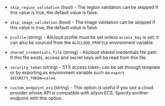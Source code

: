 <!-- Code generated from the comments of the AlicloudAccessConfig struct in builder/ecs/access_config.go; DO NOT EDIT MANUALLY -->

- `skip_region_validation` (bool) - The region validation can be skipped if this value is true, the default
  value is false.

- `skip_image_validation` (bool) - The image validation can be skipped if this value is true, the default
  value is false.

- `profile` (string) - Alicloud profile must be set unless `access_key` is set; it can also be
  sourced from the `ALICLOUD_PROFILE` environment variable.

- `shared_credentials_file` (string) - Alicloud shared credentials file path. If this file exists, access and
  secret keys will be read from this file.

- `security_token` (string) - STS access token, can be set through template or by exporting as
  environment variable such as `export SECURITY_TOKEN=value`.

- `custom_endpoint_ecs` (string) - This option is useful if you use a cloud provider whose API is
  compatible with aliyun ECS. Specify another endpoint with this option.

<!-- End of code generated from the comments of the AlicloudAccessConfig struct in builder/ecs/access_config.go; -->
